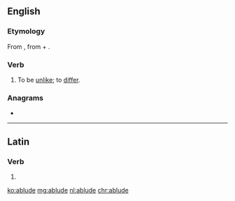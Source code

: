 ==English==

===Etymology===
From {{etyl|la|en}} {{m|la|ablūdō||differ from}}, from {{m|la|ab||from}} + {{m|la|lūdō||play; trick}}.

===Verb===
{{en-verb|ablud}}

# {{label|en|obsolete}} To be [[unlike]]; to [[differ]].
#: {{rfquotek|Bishop Hall}}

===Anagrams===
* {{l|en|belaud}}

----

==Latin==

===Verb===
{{la-verb-form|ablūde}}

# {{inflection of|ablūdō||2|s|pres|actv|impr|lang=la}}

[[ko:ablude]]
[[mg:ablude]]
[[nl:ablude]]
[[chr:ablude]]
